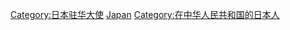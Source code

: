 [[Category:日本驻华大使|Category:日本驻华大使]]
[[Category:駐中華人民共和國大使|Japan]]
[[Category:在中华人民共和国的日本人|Category:在中华人民共和国的日本人]]
